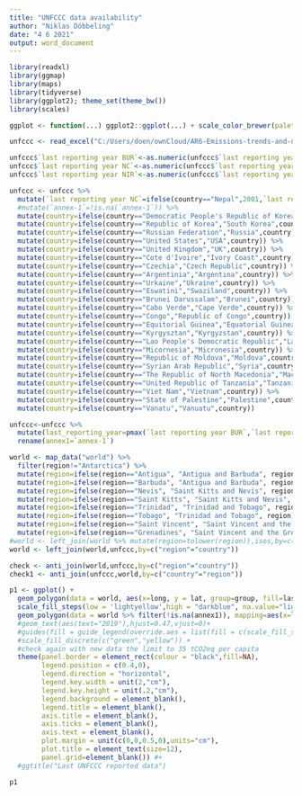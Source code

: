 ```yaml
---
title: "UNFCCC data availability"
author: "Niklas Döbbeling"
date: "4 6 2021"
output: word_document
---
```


```r
library(readxl)
library(ggmap)
library(maps)
library(tidyverse)
library(ggplot2); theme_set(theme_bw())
library(scales)

ggplot <- function(...) ggplot2::ggplot(...) + scale_color_brewer(palette="Set2") + scale_fill_brewer(palette="Set2")

unfccc <- read_excel("C:/Users/doen/ownCloud/AR6-Emissions-trends-and-drivers/R/Analysis and figures for ESSD paper/UNFCCC reports.xlsx")

unfccc$`last reporting year BUR`<-as.numeric(unfccc$`last reporting year BUR`)
unfccc$`last reporting year NC`<-as.numeric(unfccc$`last reporting year NC`)
unfccc$`last reporting year NIR`<-as.numeric(unfccc$`last reporting year NIR`)

unfccc <- unfccc %>%
  mutate(`last reporting year NC`=ifelse(country=="Nepal",2001,`last reporting year NC`)) %>%
  #mutate(`annex-1`=!is.na(`annex-1`)) %>%
  mutate(country=ifelse(country=="Democratic People's Republic of Korea","North Korea",country)) %>%
  mutate(country=ifelse(country=="Republic of Korea","South Korea",country)) %>%
  mutate(country=ifelse(country=="Russian Federation","Russia",country)) %>%
  mutate(country=ifelse(country=="United States","USA",country)) %>%
  mutate(country=ifelse(country=="United Kingdom","UK",country)) %>%
  mutate(country=ifelse(country=="Cote d'Ivoire","Ivory Coast",country)) %>%
  mutate(country=ifelse(country=="Czechia","Czech Republic",country)) %>%
  mutate(country=ifelse(country=="Argentinia","Argentina",country)) %>%
  mutate(country=ifelse(country=="Urkaine","Ukraine",country)) %>%
  mutate(country=ifelse(country=="Eswatini","Swaziland",country)) %>%
  mutate(country=ifelse(country=="Brunei Darussalam","Brunei",country)) %>%
  mutate(country=ifelse(country=="Cabo Verde","Cape Verde",country)) %>%
  mutate(country=ifelse(country=="Congo","Republic of Congo",country)) %>%
  mutate(country=ifelse(country=="Equitorial Guinea","Equatorial Guinea",country)) %>%
  mutate(country=ifelse(country=="Kyrgysztan","Kyrgyzstan",country)) %>%
  mutate(country=ifelse(country=="Lao People's Democratic Republic","Laos",country)) %>%
  mutate(country=ifelse(country=="Micornesia","Micronesia",country)) %>%
  mutate(country=ifelse(country=="Republic of Moldova","Moldova",country)) %>%
  mutate(country=ifelse(country=="Syrian Arab Republic","Syria",country)) %>%
  mutate(country=ifelse(country=="The Republic of North Macedonia","Macedonia",country)) %>%
  mutate(country=ifelse(country=="United Republic of Tanzania","Tanzania",country)) %>%
  mutate(country=ifelse(country=="Viet Nam","Vietnam",country)) %>%
  mutate(country=ifelse(country=="State of Palestine","Palestine",country)) %>%
  mutate(country=ifelse(country=="Vanatu","Vanuatu",country))

unfccc<-unfccc %>%
  mutate(last_reporting_year=pmax(`last reporting year BUR`,`last reporting year NC`,`last reporting year NIR`,na.rm=TRUE)) %>%
  rename(annex1=`annex-1`)

world <- map_data("world") %>% 
  filter(region!="Antarctica") %>%
  mutate(region=ifelse(region=="Antigua", "Antigua and Barbuda", region)) %>%
  mutate(region=ifelse(region=="Barbuda", "Antigua and Barbuda", region)) %>%
  mutate(region=ifelse(region=="Nevis", "Saint Kitts and Nevis", region)) %>%
  mutate(region=ifelse(region=="Saint Kitts", "Saint Kitts and Nevis", region)) %>%
  mutate(region=ifelse(region=="Trinidad", "Trinidad and Tobago", region)) %>%
  mutate(region=ifelse(region=="Tobago", "Trinidad and Tobago", region)) %>%
  mutate(region=ifelse(region=="Saint Vincent", "Saint Vincent and the Grenadines", region)) %>%
  mutate(region=ifelse(region=="Grenadines", "Saint Vincent and the Grenadines", region)) #%>%
#world <- left_join(world %>% mutate(region=tolower(region)),isos,by=c("region"="alternative.name"))
world <- left_join(world,unfccc,by=c("region"="country"))

check <- anti_join(world,unfccc,by=c("region"="country"))
check1 <- anti_join(unfccc,world,by=c("country"="region"))
```


```r
p1 <- ggplot() + 
  geom_polygon(data = world, aes(x=long, y = lat, group=group, fill=last_reporting_year),color="grey",size=0.25,na.rm=T) + 
  scale_fill_steps(low = 'lightyellow',high = "darkblue", na.value="lightgrey", breaks=c(1990,2000,2010,2015,2019),limits=c(1990,2020),oob=squish) +
  geom_polygon(data = world %>% filter(!is.na(annex1)), mapping=aes(x=long, y = lat, group=group, fill=annex1),color="grey",size=0.25,na.rm=T,fill=c("darkgreen")) + 
  #geom_text(aes(text="2019"),hjust=0.47,vjust=0)+
  #guides(fill = guide_legend(override.aes = list(fill = c(scale_fill_steps(low = 'lightyellow',high = "darkblue", na.value="lightgrey", breaks=c(1990,1995,2000,2005,2010,2015,2020), oob=squish))))) +
  #scale_fill_discrete(c("green","yellow")) +
  #check again with new data the limit to 35 tCO2eq per capita
  theme(panel.border = element_rect(colour = "black",fill=NA),
        legend.position = c(0.4,0),
        legend.direction = "horizontal",
        legend.key.width = unit(2,"cm"),
        legend.key.height = unit(.2,"cm"),
        legend.background = element_blank(),
        legend.title = element_blank(),
        axis.title = element_blank(),
        axis.ticks = element_blank(),
        axis.text = element_blank(),
        plot.margin = unit(c(0,0,0.5,0),units="cm"),
        plot.title = element_text(size=12),
        panel.grid=element_blank()) #+
  #ggtitle("Last UNFCCC reported data")
```


```r
p1
```

